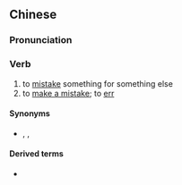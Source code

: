{{also|搞错}}
==Chinese==
{{zh-forms|s=搞错}}

===Pronunciation===
{{zh-pron
|m=gǎocuò
|c=gaau2 co3
|cat=v
}}

===Verb===
{{zh-verb}}

# to [[mistake]] something for something else
# to [[make a mistake]]; to [[err]]

====Synonyms====
* {{gloss|make a mistake}} {{zh-l|犯錯誤}}, {{zh-l|犯錯}}, {{zh-l|弄錯}}

====Derived terms====
* {{zh-l|有冇搞錯}}